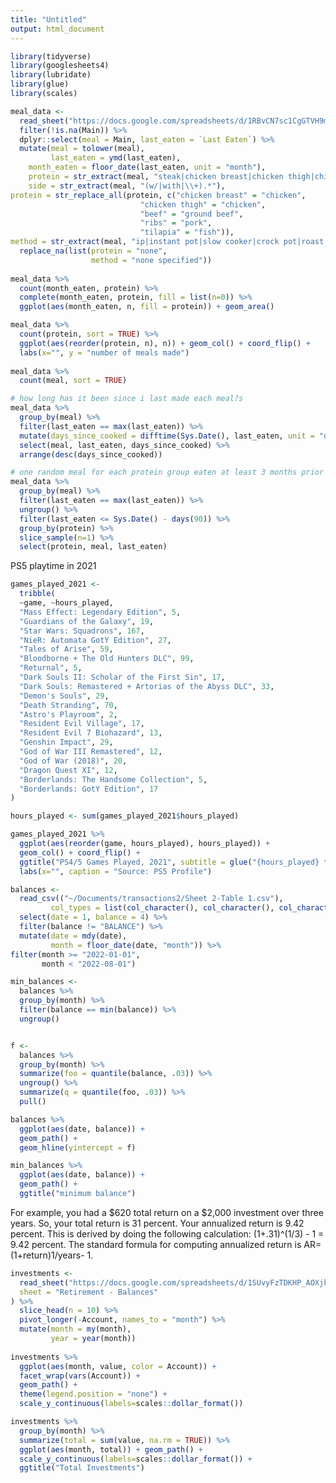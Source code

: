 ```yaml
---
title: "Untitled"
output: html_document
---
```


```r
library(tidyverse)
library(googlesheets4)
library(lubridate)
library(glue)
library(scales)
```

```r
meal_data <-
  read_sheet("https://docs.google.com/spreadsheets/d/1RBvCN7sc1CgGTVH9mnHADmJ6OflK0mAFMJGLt60CXog/edit#gid=0") %>%
  filter(!is.na(Main)) %>%
  dplyr::select(meal = Main, last_eaten = `Last Eaten`) %>%
  mutate(meal = tolower(meal),
         last_eaten = ymd(last_eaten),
    month_eaten = floor_date(last_eaten, unit = "month"),
    protein = str_extract(meal, "steak|chicken breast|chicken thigh|chicken|pork|sausage|beef|turkey|bacon|chorizo|fish|tilapia|barbacoa|ribs"),
    side = str_extract(meal, "(w/|with|\\+).*"),
protein = str_replace_all(protein, c("chicken breast" = "chicken",
                             "chicken thigh" = "chicken",
                             "beef" = "ground beef",
                             "ribs" = "pork", 
                             "tilapia" = "fish")),
method = str_extract(meal, "ip|instant pot|slow cooker|crock pot|roast|sautee|sous vide")) %>%
  replace_na(list(protein = "none",
                  method = "none specified"))
         
meal_data %>%
  count(month_eaten, protein) %>%
  complete(month_eaten, protein, fill = list(n=0)) %>%
  ggplot(aes(month_eaten, n, fill = protein)) + geom_area()

meal_data %>%
  count(protein, sort = TRUE) %>%
  ggplot(aes(reorder(protein, n), n)) + geom_col() + coord_flip() +
  labs(x="", y = "number of meals made")
  
meal_data %>% 
  count(meal, sort = TRUE)

# how long has it been since i last made each meal?s
meal_data %>%
  group_by(meal) %>%
  filter(last_eaten == max(last_eaten)) %>%
  mutate(days_since_cooked = difftime(Sys.Date(), last_eaten, unit = "days")) %>%
  select(meal, last_eaten, days_since_cooked) %>%
  arrange(desc(days_since_cooked))

# one random meal for each protein group eaten at least 3 months prior
meal_data %>%
  group_by(meal) %>%
  filter(last_eaten == max(last_eaten)) %>%
  ungroup() %>%
  filter(last_eaten <= Sys.Date() - days(90)) %>%
  group_by(protein) %>%
  slice_sample(n=1) %>%
  select(protein, meal, last_eaten)


```


PS5 playtime in 2021 

```r
games_played_2021 <-
  tribble(
  ~game, ~hours_played,
  "Mass Effect: Legendary Edition", 5,
  "Guardians of the Galaxy", 19,
  "Star Wars: Squadrons", 167,
  "NieR: Automata GotY Edition", 27,
  "Tales of Arise", 59,
  "Bloodborne + The Old Hunters DLC", 99,
  "Returnal", 5,
  "Dark Souls II: Scholar of the First Sin", 17,
  "Dark Souls: Remastered + Artorias of the Abyss DLC", 33,
  "Demon's Souls", 29,
  "Death Stranding", 70,
  "Astro's Playroom", 2,
  "Resident Evil Village", 17,
  "Resident Evil 7 Biohazard", 13,
  "Genshin Impact", 29,
  "God of War III Remastered", 12,
  "God of War (2018)", 20,
  "Dragon Quest XI", 12,
  "Borderlands: The Handsome Collection", 5,
  "Borderlands: GotY Edition", 17
)

hours_played <- sum(games_played_2021$hours_played)

games_played_2021 %>%
  ggplot(aes(reorder(game, hours_played), hours_played)) +
  geom_col() + coord_flip() +
  ggtitle("PS4/5 Games Played, 2021", subtitle = glue("{hours_played} total hours")) +
  labs(x="", caption = "Source: PS5 Profile")

```


```r
balances <-
  read_csv(("~/Documents/transactions2/Sheet 2-Table 1.csv"),
         col_types = list(col_character(), col_character(), col_character(), col_number())) %>%
  select(date = 1, balance = 4) %>%
  filter(balance != "BALANCE") %>%
  mutate(date = mdy(date),
         month = floor_date(date, "month")) %>%
filter(month >= "2022-01-01",
       month < "2022-08-01") 

min_balances <- 
  balances %>%
  group_by(month) %>%
  filter(balance == min(balance)) %>%
  ungroup() 


f <- 
  balances %>%
  group_by(month) %>%
  summarize(foo = quantile(balance, .03)) %>%
  ungroup() %>%
  summarize(q = quantile(foo, .03)) %>%
  pull()

balances %>%
  ggplot(aes(date, balance)) +
  geom_path() +
  geom_hline(yintercept = f)

min_balances %>%
  ggplot(aes(date, balance)) +
  geom_path() +
  ggtitle("minimum balance")

```


For example, you had a $620 total return on a $2,000 investment over three years. So, your total return is 31 percent. Your annualized return is 9.42 percent. This is derived by doing the following calculation: (1+.31)^(1/3) - 1 = 9.42 percent. The standard formula for computing annualized return is AR=(1+return)1/years- 1.



```r


investments <-
  read_sheet("https://docs.google.com/spreadsheets/d/1SUvyFzTDKHP_AOXjkQeplC9ovJjwPBjxbTauNOSq4Ks/edit#gid=249938722",
  sheet = "Retirement - Balances"
) %>%
  slice_head(n = 10) %>%
  pivot_longer(-Account, names_to = "month") %>%
  mutate(month = my(month),
         year = year(month)) 
  
investments %>%  
  ggplot(aes(month, value, color = Account)) +
  facet_wrap(vars(Account)) +
  geom_path() +
  theme(legend.position = "none") +
  scale_y_continuous(labels=scales::dollar_format()) 

investments %>%
  group_by(month) %>%
  summarize(total = sum(value, na.rm = TRUE)) %>%
  ggplot(aes(month, total)) + geom_path() +
  scale_y_continuous(labels=scales::dollar_format()) +
  ggtitle("Total Investments")

```



